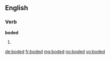 ==English==

===Verb===
'''boded'''

# {{past of|bode}}

[[de:boded]]
[[fr:boded]]
[[mg:boded]]
[[no:boded]]
[[vo:boded]]